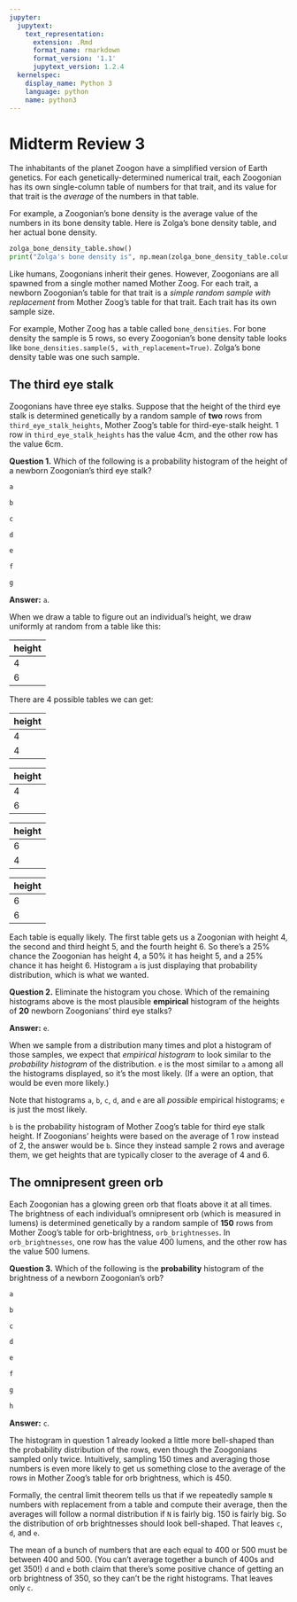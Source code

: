 ```yaml
---
jupyter:
  jupytext:
    text_representation:
      extension: .Rmd
      format_name: rmarkdown
      format_version: '1.1'
      jupytext_version: 1.2.4
  kernelspec:
    display_name: Python 3
    language: python
    name: python3
---
```


# Midterm Review 3
The inhabitants of the planet Zoogon have a simplified version of Earth genetics.  For each genetically-determined numerical trait, each Zoogonian has its own single-column table of numbers for that trait, and its value for that trait is the *average* of the numbers in that table.

For example, a Zoogonian’s bone density is the average value of the numbers in its bone density table.  Here is Zolga's bone density table, and her actual bone density.

```python
zolga_bone_density_table.show()
print("Zolga's bone density is", np.mean(zolga_bone_density_table.column("bone density (g/cm^3)")), "grams per cubic centimeter.")
```

Like humans, Zoogonians inherit their genes.  However, Zoogonians are all spawned from a single mother named Mother Zoog.  For each trait, a newborn Zoogonian’s table for that trait is a *simple random sample with replacement* from Mother Zoog’s table for that trait.  Each trait has its own sample size. 

For example, Mother Zoog has a table called `bone_densities`.  For bone density the sample is 5 rows, so every Zoogonian’s bone density table looks like `bone_densities.sample(5, with_replacement=True)`.  Zolga's bone density table was one such sample.


## The third eye stalk
Zoogonians have three eye stalks.  Suppose that the height of the third eye stalk is determined genetically by a random sample of **two** rows from `third_eye_stalk_heights`, Mother Zoog’s table for third-eye-stalk height.  1 row in `third_eye_stalk_heights` has the value 4cm, and the other row has the value 6cm.

**Question 1.**
Which of the following is a probability histogram of the height of a newborn Zoogonian’s third eye stalk?

```python
a
```

```python
b
```

```python
c
```

```python
d
```

```python
e
```

```python
f
```

```python
g
```

**Answer:** `a`.

When we draw a table to figure out an individual's height, we draw uniformly at random from a table like this:

|height|
|-|
|4|
|6||

There are 4 possible tables we can get:

|height|
|-|
|4|
|4||

|height|
|-|
|4|
|6||

|height|
|-|
|6|
|4||

|height|
|-|
|6|
|6||

Each table is equally likely.  The first table gets us a Zoogonian with height 4, the second and third height 5, and the fourth height 6.  So there's a 25% chance the Zoogonian has height 4, a 50% it has height 5, and a 25% chance it has height 6.  Histogram `a` is just displaying that probability distribution, which is what we wanted.


**Question 2.**
Eliminate the histogram you chose.  Which of the remaining histograms above is the most plausible **empirical** histogram of the heights of **20** newborn Zoogonians’ third eye stalks?


**Answer:** `e`.

When we sample from a distribution many times and plot a histogram of those samples, we expect that *empirical histogram* to look similar to the *probability histogram* of the distribution.  `e` is the most similar to `a` among all the histograms displayed, so it's the most likely.  (If `a` were an option, that would be even more likely.)

Note that histograms `a`, `b`, `c`, `d`, and `e` are all *possible* empirical histograms; `e` is just the most likely.

`b` is the probability histogram of Mother Zoog's table for third eye stalk height.  If Zoogonians' heights were based on the average of 1 row instead of 2, the answer would be `b`.  Since they instead sample 2 rows and average them, we get heights that are typically closer to the average of 4 and 6.


## The omnipresent green orb
Each Zoogonian has a glowing green orb that floats above it at all times.  The brightness of each individual's omnipresent orb (which is measured in lumens) is determined genetically by a random sample of **150** rows from Mother Zoog’s table for orb-brightness, `orb_brightnesses`.  In `orb_brightnesses`, one row has the value 400 lumens, and the other row has the value 500 lumens.

**Question 3.**
Which of the following is the **probability** histogram of the brightness of a newborn Zoogonian’s orb?

```python
a
```

```python
b
```

```python
c
```

```python
d
```

```python
e
```

```python
f
```

```python
g
```

```python
h
```

**Answer:** `c`.

The histogram in question 1 already looked a little more bell-shaped than the probability distribution of the rows, even though the Zoogonians sampled only twice.  Intuitively, sampling 150 times and averaging those numbers is even more likely to get us something close to the average of the rows in Mother Zoog's table for orb brightness, which is 450.

Formally, the central limit theorem tells us that if we repeatedly sample `N` numbers with replacement from a table and compute their average, then the averages will follow a normal distribution if `N` is fairly big.  150 is fairly big.  So the distribution of orb brightnesses should look bell-shaped.  That leaves `c`, `d`, and `e`.

The mean of a bunch of numbers that are each equal to 400 or 500 must be between 400 and 500.  (You can't average together a bunch of 400s and get 350!)  `d` and `e` both claim that there's some positive chance of getting an orb brightness of 350, so they can't be the right histograms.  That leaves only `c`.
